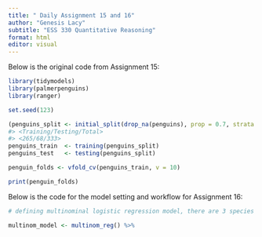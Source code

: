 ```yaml
---
title: " Daily Assignment 15 and 16"
author: "Genesis Lacy"
subtitle: "ESS 330 Quantitative Reasoning"
format: html
editor: visual
---
```


Below is the original code from Assignment 15:

```r
library(tidymodels)
library(palmerpenguins)
library(ranger)

set.seed(123)

(penguins_split <- initial_split(drop_na(penguins), prop = 0.7, strata = species))
#> <Training/Testing/Total>
#> <265/68/333>
penguins_train  <- training(penguins_split)
penguins_test   <- testing(penguins_split)

penguin_folds <- vfold_cv(penguins_train, v = 10)

print(penguin_folds)
```

Below is the code for the model setting and workflow for Assignment 16:

```r
# defining multinominal logistic regression model, there are 3 species types

multinom_model <- multinom_reg() %>%
  




```
